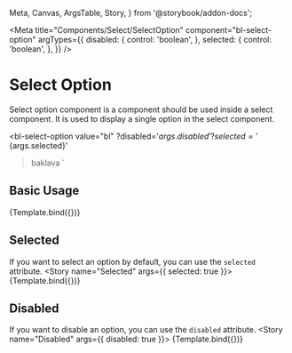   Meta,
  Canvas,
  ArgsTable,
  Story,
} from '@storybook/addon-docs';

<Meta
  title="Components/Select/SelectOption"
  component="bl-select-option"
  argTypes={{
    disabled: {
      control: 'boolean',
    },
    selected: {
      control: 'boolean',
    },
  }}
/>

# Select Option
Select option component is a component should be used inside a select component. It is used to display a single option in the select component.

  <bl-select-option
    value="bl"
    ?disabled='${args.disabled}'
    ?selected='${args.selected}'
  >baklava</bl-select-option>
`

## Basic Usage
<Canvas>
  <Story name="Basic Usage">
    {Template.bind({})}
  </Story>
</Canvas>

## Selected
If you want to select an option by default, you can use the `selected` attribute.
<Canvas>
  <Story name="Selected" args={{ selected: true }}>
    {Template.bind({})}
  </Story>
</Canvas>

## Disabled
If you want to disable an option, you can use the `disabled` attribute.
<Canvas>
  <Story name="Disabled" args={{ disabled: true }}>
    {Template.bind({})}
  </Story>
</Canvas>


<ArgsTable of="bl-select-option" />

